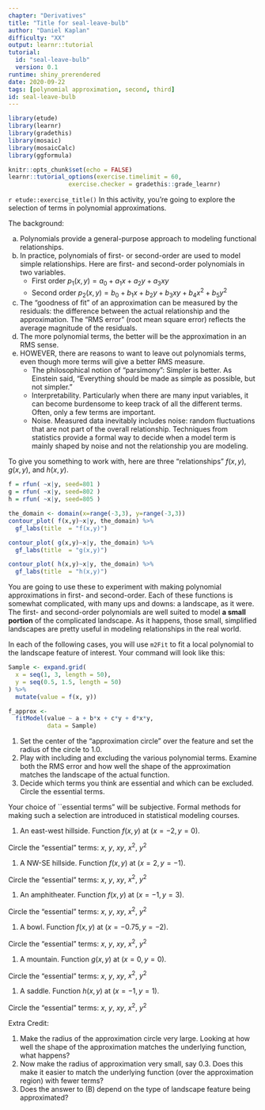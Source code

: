 ```yaml
---
chapter: "Derivatives"
title: "Title for seal-leave-bulb"
author: "Daniel Kaplan"
difficulty: "XX"
output: learnr::tutorial
tutorial:
  id: "seal-leave-bulb"
  version: 0.1
runtime: shiny_prerendered
date: 2020-09-22 
tags: [polynomial approximation, second, third]
id: seal-leave-bulb
---
```


```r
library(etude)
library(learnr)
library(gradethis)
library(mosaic)
library(mosaicCalc)
library(ggformula)

knitr::opts_chunk$set(echo = FALSE)
learnr::tutorial_options(exercise.timelimit = 60, 
                 exercise.checker = gradethis::grade_learnr)
```


`r etude::exercise_title()` In this activity, you're going to explore the selection of terms in polynomial approximations.  

The background:

a. Polynomials provide a general-purpose approach to modeling functional relationships.
b. In practice, polynomials of first- or second-order are used to model simple relationships.  Here are first- and second-order polynomials in two variables.
    - First order $p_1(x,y) = a_0 + a_1 x + a_2 y + a_3 x y$
    - Second order $p_2(x,y) = b_0 + b_1 x + b_2 y +  b_3 x y + b_4 x^2 + b_5 y^2$
#. The "goodness of fit" of an approximation can be measured by the residuals: the difference between the actual relationship and the approximation.  The "RMS error" (root mean square error) reflects the average magnitude of the residuals. 
#. The more polynomial terms, the better will be the approximation in an RMS sense.
#. HOWEVER, there are reasons to want to leave out polynomials terms, even though more terms will give a better RMS measure.
    * The philosophical notion of "parsimony": Simpler is better.  As Einstein said, "Everything should be made as simple as possible, but not simpler."
    * Interpretability.  Particularly when there are many input variables, it can become burdensome to keep track of all the different terms.  Often, only a few terms are important.
    * Noise.  Measured data inevitably includes noise: random fluctuations that are not part of the overall relationship.  Techniques from statistics provide a formal way to decide when a model term is mainly shaped by noise and not the relationship you are modeling.  


To give you something to work with, here are three "relationships" $f(x,y)$, $g(x,y)$, and $h(x,y)$.  

```r
f = rfun( ~x|y, seed=801 )
g = rfun( ~x|y, seed=802 )
h = rfun( ~x|y, seed=805 )
```
 

```r
the_domain <- domain(x=range(-3,3), y=range(-3,3))
contour_plot( f(x,y)~x|y, the_domain) %>%
  gf_labs(title  = "f(x,y)")

contour_plot( g(x,y)~x|y, the_domain) %>%
  gf_labs(title  = "g(x,y)")

contour_plot( h(x,y)~x|y, the_domain) %>%
  gf_labs(title  = "h(x,y)")
```
 
You are going to use these to experiment with making polynomial approximations in first- and second-order.  Each of these functions is somewhat complicated, with many ups and downs: a landscape, as it were.  The first- and second-order polynomials are well suited to model **a small portion** of the complicated landscape.  As it happens, those small, simplified landscapes are pretty useful in modeling relationships in the real world.

In each of the following cases, you will use `m2Fit` to fit a local polynomial to the landscape feature of interest.   Your command will look like this:
```r
Sample <- expand.grid(
  x = seq(1, 3, length = 50),
  y = seq(0.5, 1.5, length = 50)
) %>% 
  mutate(value = f(x, y))

f_approx <- 
  fitModel(value ~ a + b*x + c*y + d*x*y,
           data = Sample)
```
 

#. Set the center of the "approximation circle" over the feature   and set the radius of the circle to 1.0.
#. Play with including and excluding the various polynomial terms.   Examine both the RMS error and how well the shape of the   approximation matches the landscape of the actual function.
#. Decide which terms you think are essential and which can be   excluded.  Circle the essential terms.  

Your choice of ``essential terms" will be subjective.  Formal methods for making such a selection are introduced in statistical modeling courses.


#. An east-west hillside.  Function $f(x,y)$ at $(x=-2, y=0)$.  
  
Circle the "essential" terms: $x$, $y$, $x y$, $x^2$, $y^2$

#. A NW-SE hillside.  Function $f(x,y)$ at $(x=2, y=-1)$.  
  
Circle the "essential" terms: $x$, $y$, $x y$, $x^2$, $y^2$

#. An amphitheater.  Function $f(x,y)$ at $(x=-1, y=3)$.
  
Circle the "essential" terms: $x$, $y$, $x y$, $x^2$, $y^2$

#. A bowl.  Function $f(x,y)$ at $(x=-0.75, y=-2)$.

Circle the "essential" terms: $x$, $y$, $x y$, $x^2$, $y^2$

#. A mountain.  Function $g(x,y)$ at $(x=0,y=0)$.
  
Circle the "essential" terms: $x$, $y$, $x y$, $x^2$, $y^2$

#. A saddle.  Function $h(x,y)$ at $(x=-1,y=1)$.

Circle the "essential" terms: $x$, $y$, $x y$, $x^2$, $y^2$

Extra Credit:  

#. Make the radius of the approximation circle very large.  Looking at how well the shape of the approximation matches the underlying function, what happens?  
#. Now make the radius of approximation very small, say $0.3$.  Does this make it easier to match the underlying function (over the approximation region) with fewer terms?  
#. Does the answer to (B) depend on the type of landscape feature being approximated?


